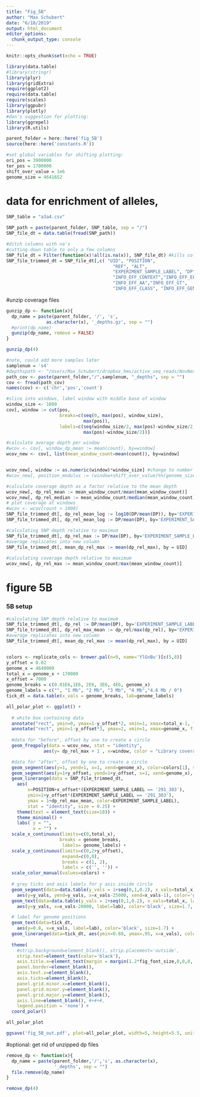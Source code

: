 ```yaml
---
title: "Fig_5B"
author: "Max Schubert"
date: "6/18/2019"
output: html_document
editor_options: 
  chunk_output_type: console
---
```


```r
knitr::opts_chunk$set(echo = TRUE)

library(data.table)
#library(stringr)
library(plyr)
library(gridExtra)
require(ggplot2)
require(data.table)
require(scales)
library(ggpubr)
library(plotly)
#dan's suggestion for plotting:
library(ggrepel)
library(R.utils)

parent_folder = here::here('fig_5B')
source(here::here('constants.R'))

#set global variables for shifting plotting:
ori_pos = 3900000
ter_pos = 1700000
shift_over_value = 1e6
genome_size = 4641652

```

# data for enrichment of alleles, 
```r
SNP_table = "a3a4.csv"

SNP_path = paste(parent_folder, SNP_table, sep = "/")
SNP_file_dt = data.table(fread(SNP_path))

#ditch columns with na's
#cutting down table to only a few columns
SNP_file_dt = Filter(function(x)!all(is.na(x)), SNP_file_dt) #kills columns with all NA
SNP_file_trimmed_dt = SNP_file_dt[,c( "UID", "POSITION",
                                        "REF", "ALT",
                                        "EXPERIMENT_SAMPLE_LABEL", "DP",
                                        "INFO_EFF_CONTEXT","INFO_EFF_EFFECT",
                                        "INFO_EFF_AA","INFO_EFF_GT",
                                        "INFO_EFF_CLASS", "INFO_EFF_GENE")] #keeps only specified columns

```

#unzip coverage files
```r
gunzip_dp <- function(x){
  dp_name = paste(parent_folder, '/', 's',
               as.character(x), '_depths.gz', sep = "")
  #print(dp_name)
  gunzip(dp_name, remove = FALSE)
}

gunzip_dp(4)
```



```r
#note, could add more samples later
samplenum = 's4'
#depthspath <- "/Users/Max_Schubert/dropbox_hms/active_seq_reads/NovNextseq_again/FC_04398/Unaligned_1234_PF_mm1/Data/bwa_sam_bam_depths/"
path_cov <- paste(parent_folder,"/",samplenum, "_depths", sep = "")
cov <- fread(path_cov)
names(cov) <- c('chr','pos','count')

#slice into windows, label window with middle base of window
window_size <- 1000
cov[, window := cut(pos,
                    breaks=c(seq(0, max(pos), window_size),
                             max(pos)),
                    labels=c(seq(window_size/2, max(pos)-window_size/2, window_size),
                             max(pos)-window_size/2))]

#calculate average depth per window
#wcov <- cov[, window_dp_mean := mean(count), by=window]
wcov_new <- cov[, list(mean_window_count=mean(count)), by=window]


wcov_new[, window := as.numeric(window)*window_size] #change to number
#wcov_new[, position_modulus := (window+shift_over_value)%%(genome_size - shift_over_value)]

#calculate coverage depth as a factor relative to the mean depth
wcov_new[, dp_rel_mean := mean_window_count/mean(mean_window_count)]
wcov_new[, dp_rel_median := mean_window_count/median(mean_window_count)]
# plot coverage at windows
#wcov <- wcov[count > 1000]
SNP_file_trimmed_dt[, dp_rel_mean_log := log10(DP/mean(DP)), by='EXPERIMENT_SAMPLE_LABEL']
SNP_file_trimmed_dt[, dp_rel_mean_log := DP/mean(DP), by='EXPERIMENT_SAMPLE_LABEL']
```

```r
#calculating SNP depth relative to maximum
SNP_file_trimmed_dt[, dp_rel_max := DP/max(DP), by='EXPERIMENT_SAMPLE_LABEL']
#average replicates into new column
SNP_file_trimmed_dt[, mean_dp_rel_max := mean(dp_rel_max), by = UID]
  
#calculating coverage depth relative to maximum
wcov_new[, dp_rel_max := mean_window_count/max(mean_window_count)]

```

# figure 5B
### 5B setup
```r
#calculating SNP depth relative to maximum
SNP_file_trimmed_dt[, dp_rel := DP/mean(DP), by='EXPERIMENT_SAMPLE_LABEL']
SNP_file_trimmed_dt[, dp_rel_max_mean := dp_rel/max(dp_rel), by='EXPERIMENT_SAMPLE_LABEL']
#average replicates into new column
SNP_file_trimmed_dt[, mean_dp_rel_max := mean(dp_rel_max), by = UID]


colors <- replicate_cols <- brewer.pal(n=9, name='YlGnBu')[c(5,8)]
y_offset = 0.02
genome_x = 4640000
total_x = genome_x + 170000
x_offset = 7000
genome_breaks = c(0.01E6,1E6, 2E6, 3E6, 4E6, genome_x)
genome_labels = c("", "1 Mb", "2 Mb", "3 Mb", "4 Mb","4.6 Mb / 0")
tick_dt = data.table(x_vals = genome_breaks, lab=genome_labels)
```

```r
all_polar_plot <- ggplot() +
  
  # white box containing data
  annotate("rect", ymin=0, ymax=1-y_offset*2, xmin=1, xmax=total_x-1, fill='grey90', size=0.25) +
  annotate("rect", ymin=1-y_offset*3, ymax=2, xmin=1, xmax=genome_x, fill=NA, color='grey50', size=0.25) +
  
  #data for "before", offset by one to create a circle
  geom_freqpoly(data = wcov_new, stat = "identity",
              aes(y= dp_rel_max + 1 , x=window, color = "Library coverage, before treatment"), color='black', alpha = 0.4, size=0.25) +

  #data for "after", offset by one to create a circle
  geom_segment(aes(y=1, yend=1, x=1, xend=genome_x), color=colors[1], size=1, alpha=0.8) +
  geom_segment(aes(y=1+y_offset, yend=1+y_offset, x=1, xend=genome_x), color=colors[2], size=1, alpha=0.8) +
  geom_linerange(data = SNP_file_trimmed_dt,
    aes(
        x=POSITION+x_offset*(EXPERIMENT_SAMPLE_LABEL == '291_303'), 
        ymin=1+y_offset*(EXPERIMENT_SAMPLE_LABEL == '291_303'), 
        ymax = 1+dp_rel_max_mean, color=EXPERIMENT_SAMPLE_LABEL),
        stat = "identity", size = 0.25) +
    theme(text = element_text(size=18)) +
    theme_minimal() +
    labs( y = "",
          x = "") +
  scale_x_continuous(limits=c(0,total_x),
                    breaks = genome_breaks,
                     labels= genome_labels) +
  scale_y_continuous(limits=c(0,2+y_offset),
                     expand=c(0,0),
                     breaks = c(1, 2),
                     labels = c('', '')) +
  scale_color_manual(values=colors) +
  
  # grey ticks and axis labels for y axis inside circle
  geom_segment(data=data.table(y_vals = 1+seq(0,1,0.2), x_vals=total_x), 
    aes(y=y_vals, yend=y_vals, x=x_vals-25000, xend=x_vals-1), color='grey50') +
  geom_text(data=data.table(y_vals = 1+seq(0,1,0.2), x_vals=total_x, lab=c(paste0(seq(0,80,20),'%'),'Max')), 
    aes(y=y_vals, x=x_vals-20000, label=lab), color='black', size=1.7, hjust=1.1) +

  # label for genome positions
  geom_text(data=tick_dt, 
    aes(y=0.8, x=x_vals, label=lab), color='black', size=1.7) +
  geom_linerange(data=tick_dt, aes(ymin=0.88, ymax=.95, x=x_vals), color='grey50') + 
    
  theme(
    #strip.background=element_blank(), strip.placement='outside',
    strip.text=element_text(color='black'), 
    axis.title.x=element_text(margin = margin(1.2*fig_font_size,0,0,0, "pt")), 
    panel.border=element_blank(),
    axis.text.x=element_blank(),
    axis.ticks=element_blank(),
    panel.grid.minor.x=element_blank(),
    panel.grid.minor.y=element_blank(),
    panel.grid.major.y=element_blank(),
    axis.line=element_blank(), #+#+#,
    legend.position = 'none') + 
  coord_polar()

all_polar_plot
```
```r
ggsave('fig_5B_out.pdf', plot=all_polar_plot, width=5, height=5.5, units='in', dpi=300, useDingbats = FALSE)

```


#optional: get rid of unzipped dp files
```r
remove_dp <- function(x){
  dp_name = paste(parent_folder,'/','s', as.character(x),
                  '_depths', sep = "")
  file.remove(dp_name)
}

remove_dp(4)
```